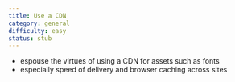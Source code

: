 ```yaml
---
title: Use a CDN
category: general
difficulty: easy
status: stub
---
```


- espouse the virtues of using a CDN for assets such as fonts
- especially speed of delivery and browser caching across sites
